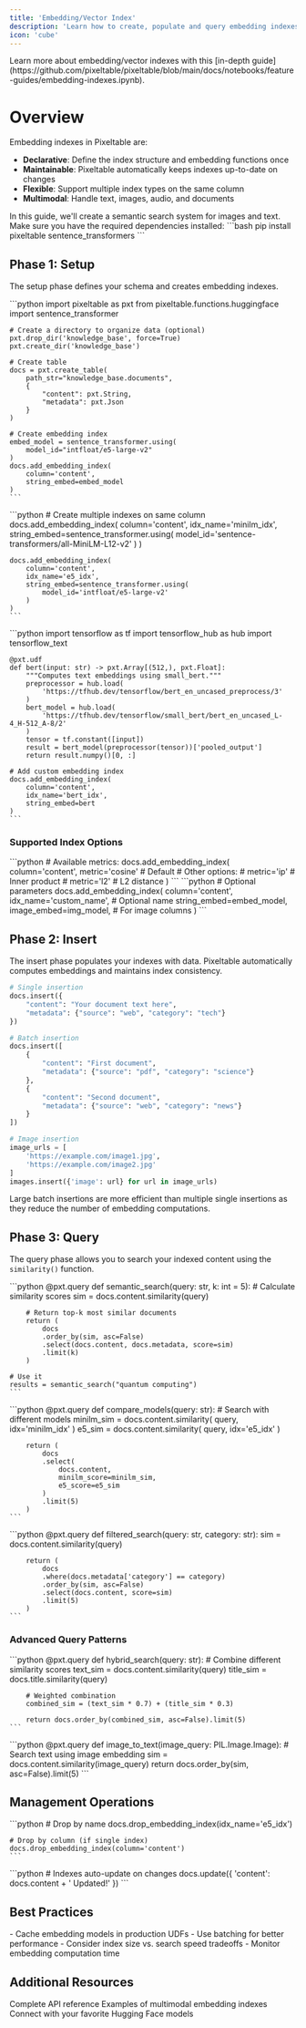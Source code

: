 ```yaml
---
title: 'Embedding/Vector Index'
description: 'Learn how to create, populate and query embedding indexes in Pixeltable'
icon: 'cube'
---
```


<Info>
Learn more about embedding/vector indexes with this [in-depth guide](https://github.com/pixeltable/pixeltable/blob/main/docs/notebooks/feature-guides/embedding-indexes.ipynb).
</Info>

# Overview

Embedding indexes in Pixeltable are:
- **Declarative**: Define the index structure and embedding functions once
- **Maintainable**: Pixeltable automatically keeps indexes up-to-date on changes
- **Flexible**: Support multiple index types on the same column
- **Multimodal**: Handle text, images, audio, and documents

<Note>
In this guide, we'll create a semantic search system for images and text. Make sure you have the required dependencies installed:
```bash
pip install pixeltable sentence_transformers
```
</Note>

## Phase 1: Setup

The setup phase defines your schema and creates embedding indexes.

<Tabs>
  <Tab title="Basic Setup">
    ```python
    import pixeltable as pxt
    from pixeltable.functions.huggingface import sentence_transformer
    
    # Create a directory to organize data (optional)
    pxt.drop_dir('knowledge_base', force=True)
    pxt.create_dir('knowledge_base')
    
    # Create table
    docs = pxt.create_table(
        path_str="knowledge_base.documents",
        {
            "content": pxt.String,
            "metadata": pxt.Json
        }
    )
    
    # Create embedding index
    embed_model = sentence_transformer.using(
        model_id="intfloat/e5-large-v2"
    )
    docs.add_embedding_index(
        column='content',
        string_embed=embed_model
    )
    ```
  </Tab>
  
  <Tab title="Multiple Indexes">
    ```python
    # Create multiple indexes on same column
    docs.add_embedding_index(
        column='content',
        idx_name='minilm_idx',
        string_embed=sentence_transformer.using(
            model_id='sentence-transformers/all-MiniLM-L12-v2'
        )
    )
    
    docs.add_embedding_index(
        column='content',
        idx_name='e5_idx',
        string_embed=sentence_transformer.using(
            model_id='intfloat/e5-large-v2'
        )
    )
    ```
  </Tab>
  
  <Tab title="Custom Embeddings">
    ```python
    import tensorflow as tf
    import tensorflow_hub as hub
    import tensorflow_text
    
    @pxt.udf
    def bert(input: str) -> pxt.Array[(512,), pxt.Float]:
        """Computes text embeddings using small_bert."""
        preprocessor = hub.load(
            'https://tfhub.dev/tensorflow/bert_en_uncased_preprocess/3'
        )
        bert_model = hub.load(
            'https://tfhub.dev/tensorflow/small_bert/bert_en_uncased_L-4_H-512_A-8/2'
        )
        tensor = tf.constant([input])
        result = bert_model(preprocessor(tensor))['pooled_output']
        return result.numpy()[0, :]
    
    # Add custom embedding index
    docs.add_embedding_index(
        column='content',
        idx_name='bert_idx',
        string_embed=bert
    )
    ```
  </Tab>
</Tabs>

### Supported Index Options

<CardGroup cols={1}>
  <Card title="Similarity Metrics" icon="calculator">
    ```python
    # Available metrics:
    docs.add_embedding_index(
        column='content',
        metric='cosine'  # Default
        # Other options:
        # metric='ip'    # Inner product
        # metric='l2'    # L2 distance
    )
    ```
  </Card>
  
  <Card title="Index Configuration" icon="gear">
    ```python
    # Optional parameters
    docs.add_embedding_index(
        column='content',
        idx_name='custom_name',  # Optional name
        string_embed=embed_model,
        image_embed=img_model,   # For image columns
    )
    ```
  </Card>
</CardGroup>

## Phase 2: Insert

The insert phase populates your indexes with data. Pixeltable automatically computes embeddings and maintains index consistency.

```python
# Single insertion
docs.insert({
    "content": "Your document text here",
    "metadata": {"source": "web", "category": "tech"}
})

# Batch insertion
docs.insert([
    {
        "content": "First document",
        "metadata": {"source": "pdf", "category": "science"}
    },
    {
        "content": "Second document", 
        "metadata": {"source": "web", "category": "news"}
    }
])

# Image insertion
image_urls = [
    'https://example.com/image1.jpg',
    'https://example.com/image2.jpg'
]
images.insert({'image': url} for url in image_urls)
```

<Warning>
Large batch insertions are more efficient than multiple single insertions as they reduce the number of embedding computations.
</Warning>

## Phase 3: Query

The query phase allows you to search your indexed content using the `similarity()` function.

<Tabs>
  <Tab title="Basic Search">
    ```python
    @pxt.query
    def semantic_search(query: str, k: int = 5):
        # Calculate similarity scores
        sim = docs.content.similarity(query)
        
        # Return top-k most similar documents
        return (
            docs
            .order_by(sim, asc=False)
            .select(docs.content, docs.metadata, score=sim)
            .limit(k)
        )
    
    # Use it
    results = semantic_search("quantum computing")
    ```
  </Tab>
  
  <Tab title="Multi-Index Search">
    ```python
    @pxt.query
    def compare_models(query: str):
        # Search with different models
        minilm_sim = docs.content.similarity(
            query, idx='minilm_idx'
        )
        e5_sim = docs.content.similarity(
            query, idx='e5_idx'
        )
        
        return (
            docs
            .select(
                docs.content,
                minilm_score=minilm_sim,
                e5_score=e5_sim
            )
            .limit(5)
        )
    ```
  </Tab>
  
  <Tab title="Filtered Search">
    ```python
    @pxt.query
    def filtered_search(query: str, category: str):
        sim = docs.content.similarity(query)
        
        return (
            docs
            .where(docs.metadata['category'] == category)
            .order_by(sim, asc=False)
            .select(docs.content, score=sim)
            .limit(5)
        )
    ```
  </Tab>
</Tabs>

### Advanced Query Patterns

<AccordionGroup>
  <Accordion title="Hybrid Search" icon="layer-group">
    ```python
    @pxt.query
    def hybrid_search(query: str):
        # Combine different similarity scores
        text_sim = docs.content.similarity(query)
        title_sim = docs.title.similarity(query)
        
        # Weighted combination
        combined_sim = (text_sim * 0.7) + (title_sim * 0.3)
        
        return docs.order_by(combined_sim, asc=False).limit(5)
    ```
  </Accordion>

  <Accordion title="Cross-Modal Search" icon="arrows-repeat">
    ```python
    @pxt.query
    def image_to_text(image_query: PIL.Image.Image):
        # Search text using image embedding
        sim = docs.content.similarity(image_query)
        return docs.order_by(sim, asc=False).limit(5)
    ```
  </Accordion>
</AccordionGroup>

## Management Operations

<CardGroup cols={1}>
  <Card title="Drop Index" icon="trash">
    ```python
    # Drop by name
    docs.drop_embedding_index(idx_name='e5_idx')
    
    # Drop by column (if single index)
    docs.drop_embedding_index(column='content')
    ```
  </Card>
  
  <Card title="Update Index" icon="arrows-rotate">
    ```python
    # Indexes auto-update on changes
    docs.update({
        'content': docs.content + ' Updated!'
    })
    ```
  </Card>
</CardGroup>

## Best Practices

<Warning>
- Cache embedding models in production UDFs
- Use batching for better performance
- Consider index size vs. search speed tradeoffs 
- Monitor embedding computation time
</Warning>

## Additional Resources

<CardGroup cols={3}>
  <Card title="API Documentation" icon="book" href="https://pixeltable.github.io/pixeltable/">
    Complete API reference
  </Card>
  <Card title="Multimodal Indexes" icon="lightbulb" href="/docs/examples/chat/multimodal">
    Examples of multimodal embedding indexes
  </Card>
  <Card title="Model Hub" icon="brain" href="https://huggingface.co/models">
    Connect with your favorite Hugging Face models
  </Card>
</CardGroup>